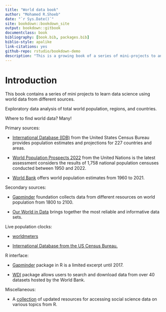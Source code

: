 --- 
title: "World data book"
author: "Mohamed R.Shoeb"
date: "`r Sys.Date()`"
site: bookdown::bookdown_site
output: bookdown::gitbook
documentclass: book
bibliography: [book.bib, packages.bib]
biblio-style: apalike
link-citations: yes
github-repo: rstudio/bookdown-demo
description: "This is a growing book of a series of mini-projects to analayze world data . The goal of this book is to build familiarity with data science tools at different levels."
---

# Introduction

This book contains a series of mini projects to learn data science using world data from different sources.


Exploratory data analysis of total world population, regions, and countries.

Where to find world data? Many!

Primary sources:

-   [International Database (IDB)](https://www.census.gov/data-tools/demo/idb/#/country?COUNTRY_YEAR=2022&COUNTRY_YR_ANIM=2022) from the United States Census Bureau provides population estimates and projections for 227 countries and areas.

-   [World Population Prospects 2022](https://population.un.org/wpp/) from the United Nations is the latest assessment considers the results of 1,758 national population censuses conducted between 1950 and 2022.

-   [World Bank](https://data.worldbank.org/indicator/SP.POP.TOTL) offers world population estimates from 1960 to 2021.

Secondary sources:

-   [Gapminder](https://www.gapminder.org/data/documentation/gd003/) foundation collects data from different resources on world population from 1800 to 2100.

-   [Our World in Data](https://ourworldindata.org/world-population-growth) brings together the most reliable and informative data sets.

Live population clocks:

-   [worldmeters](https://www.worldometers.info/world-population/)

-   [International Database from the US Census Bureau.](https://www.census.gov/popclock/world/)

R interface:

-   [Gapminder](#https://rdrr.io/cran/gapminder/) package in R is a limited excerpt until 2017.

-   [WDI](https://github.com/vincentarelbundock/WDI) package allows users to search and download data from over 40 datasets hosted by the World Bank.

Miscellaneous:

-   A [collection](https://cengel.github.io/gearup2016/SULdataAccess.html) of updated resources for accessing social science data on various topics from R.
